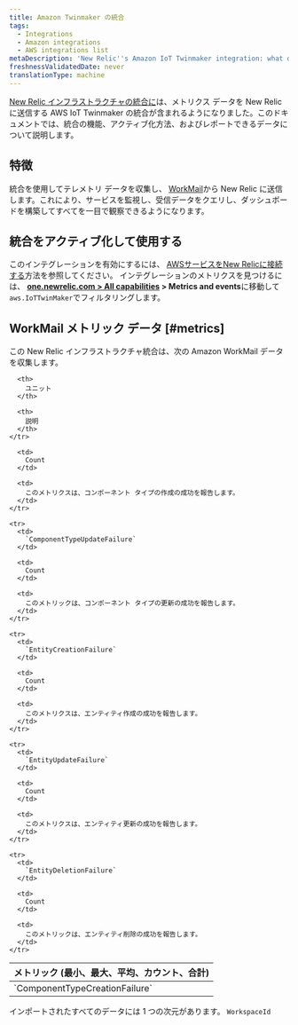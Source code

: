 ```yaml
---
title: Amazon Twinmaker の統合
tags:
  - Integrations
  - Amazon integrations
  - AWS integrations list
metaDescription: 'New Relic''s Amazon IoT Twinmaker integration: what data it reports and how to enable it.'
freshnessValidatedDate: never
translationType: machine
---
```


[New Relic インフラストラクチャの統合に](/docs/infrastructure/integrations-getting-started/getting-started/introduction-infrastructure-integrations)は、メトリクス データを New Relic に送信する AWS IoT Twinmaker の統合が含まれるようになりました。このドキュメントでは、統合の機能、アクティブ化方法、およびレポートできるデータについて説明します。

## 特徴

統合を使用してテレメトリ データを収集し、 [WorkMail](https://aws.amazon.com/iot-twinmaker/)から New Relic に送信します。これにより、サービスを監視し、受信データをクエリし、ダッシュボードを構築してすべてを一目で観察できるようになります。

## 統合をアクティブ化して使用する

このインテグレーションを有効にするには、 [AWSサービスをNew Relicに接続する](/docs/infrastructure/amazon-integrations/connect/aws-metric-stream-setup/)方法を参照してください。 インテグレーションのメトリクスを見つけるには、 <DNT>**[one.newrelic.com > All capabilities](https://one.newrelic.com/all-capabilities) > Metrics and events**</DNT>に移動して`aws.IoTTwinMaker`でフィルタリングします。

## WorkMail メトリック データ [#metrics]

この New Relic インフラストラクチャ統合は、次の Amazon WorkMail データを収集します。

<table>
  <thead>
    <tr>
      <th style={{ width: "200px" }}>
        メトリック (最小、最大、平均、カウント、合計)
      </th>

      <th>
        ユニット
      </th>

      <th>
        説明
      </th>
    </tr>
  </thead>

  <tbody>
    <tr>
      <td>
        `ComponentTypeCreationFailure`
      </td>

      <td>
        Count
      </td>

      <td>
        このメトリクスは、コンポーネント タイプの作成の成功を報告します。
      </td>
    </tr>

    <tr>
      <td>
        `ComponentTypeUpdateFailure`
      </td>

      <td>
        Count
      </td>

      <td>
        このメトリックは、コンポーネント タイプの更新の成功を報告します。
      </td>
    </tr>

    <tr>
      <td>
        `EntityCreationFailure`
      </td>

      <td>
        Count
      </td>

      <td>
        このメトリクスは、エンティティ作成の成功を報告します。
      </td>
    </tr>

    <tr>
      <td>
        `EntityUpdateFailure`
      </td>

      <td>
        Count
      </td>

      <td>
        このメトリクスは、エンティティ更新の成功を報告します。
      </td>
    </tr>

    <tr>
      <td>
        `EntityDeletionFailure`
      </td>

      <td>
        Count
      </td>

      <td>
        このメトリックは、エンティティ削除の成功を報告します。
      </td>
    </tr>
  </tbody>
</table>

インポートされたすべてのデータには 1 つの次元があります。 `WorkspaceId`
